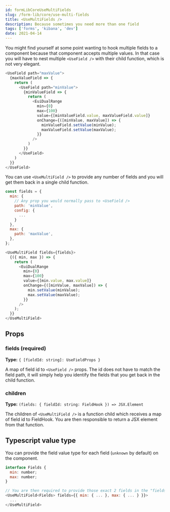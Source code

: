---
id: formLibCoreUseMultiFields
slug: /form-lib/core/use-multi-fields
title: <UseMultiFields />
description: Because sometimes you need more than one field
tags: ['forms', 'kibana', 'dev']
date: 2021-04-14
---

You might find yourself at some point wanting to hook multiple fields to a component because that component accepts multiple values. In that case you will have to nest multiple `<UseField />` with their child function, which is not very elegant.

```js
<UseField path="maxValue">
  {maxValueField => {
    return (
      <UseField path="minValue">
        {minValueField => {
          return (
            <EuiDualRange
              min={0}
              max={100}
              value={[minValueField.value, maxValueField.value]}
              onChange={([minValue, maxValue]) => {
                minValueField.setValue(minValue);
                maxValueField.setValue(maxValue);
              }}
            />
          )
        }}
      </UseField>
    )
  }}
</UseField>
```

You can use `<UseMultiField />` to provide any number of fields and you will get them back in a single child function.

```js
const fields = {
  min: {
    // Any prop you would normally pass to <UseField />
    path: 'minValue',
    config: {
      ...
    }
  },
  max: {
    path: 'maxValue',
  },
};

<UseMultiField fields={fields}>
  {({ min, max }) => {
    return (
      <EuiDualRange
        min={0}
        max={100}
        value={[min.value, max.value]}
        onChange={([minValue, maxValue]) => {
          min.setValue(minValue);
          max.setValue(maxValue);
        }}
      />
    );
  }}
</UseMultiField>
```

## Props

### fields (required)

**Type:** `{ [fieldId: string]: UseFieldProps }`

A map of field id to `<UseField />` props.  The id does not have to match the field path, it will simply help you identify the fields that you get back in the child function.

### children

**Type:** `(fields: { fieldId: string: FieldHook }) => JSX.Element`

The children of `<UseMultiField />` is a function child which receives a map of field id to FieldHook. You are then responsible to return a JSX element from that function.  

## Typescript value type

You can provide the field value type for each field (`unknown` by default) on the component. 

```js
interface Fields {
  min: number;
  max: number;
}

// You are then required to provide those exact 2 fields in the "fields" prop
<UseMultiField<Fields> fields={{ min: { ... }, max: { ... } }}>
  ...
</UseMultiField>
```
